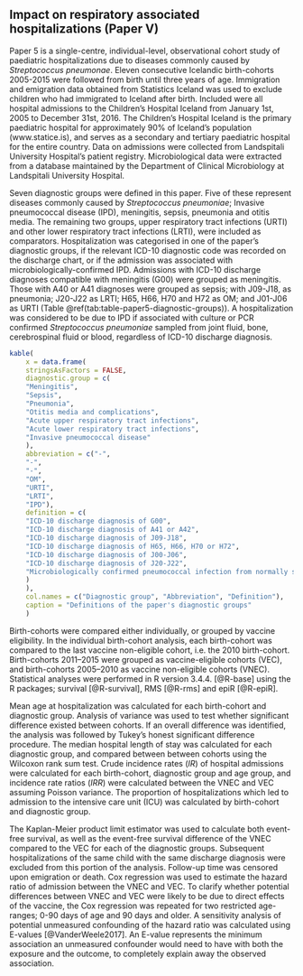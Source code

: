 ## Impact on respiratory associated hospitalizations (Paper V){#paper5}

Paper 5 is a single-centre, individual-level, observational cohort study of paediatric hospitalizations due to diseases commonly caused by *Streptococcus pneumonae*. 
Eleven consecutive Icelandic birth-cohorts 2005-2015 were followed from birth until three years of age.
Immigration and emigration data obtained from Statistics Iceland was used to exclude children who had immigrated to Iceland after birth. 
Included were all hospital admissions to the Children’s Hospital Iceland from January 1st, 2005 to December 31st, 2016.
The Children’s Hospital Iceland is the primary paediatric hospital for approximately 90% of Iceland's population (www.statice.is), and serves as a secondary and tertiary paediatric hospital for the entire country.
Data on admissions were collected from Landspitali University Hospital's patient registry.
Microbiological data were extracted from a database maintained by the Department of Clinical Microbiology at Landspitali University Hospital.

Seven diagnostic groups were defined in this paper.
Five of these represent diseases commonly caused by *Streptococcus pneumoniae*; Invasive pneumococcal disease (IPD), meningitis, sepsis, pneumonia and otitis media. 
The remaining two groups, upper respiratory tract infections (URTI) and other lower respiratory tract infections (LRTI), were included as comparators. 
Hospitalization was categorised in one of the paper’s diagnostic groups, if the relevant ICD-10 diagnostic code was recorded on the discharge chart, or if the admission was associated with microbiologically-confirmed IPD.
Admissions with ICD-10 discharge diagnoses compatible with meningitis (G00) were grouped as meningitis.
Those with A40 or A41 diagnoses were grouped as sepsis; with J09-J18, as pneumonia; J20-J22 as LRTI; H65, H66, H70 and H72 as OM; and J01-J06 as URTI (Table \@ref(tab:table-paper5-diagnostic-groups)).
A hospitalization was considered to be due to IPD if associated with culture or PCR confirmed *Streptococcus pneumoniae* sampled from joint fluid, bone, cerebrospinal fluid or blood, regardless of ICD-10 discharge diagnosis.

```r
kable(
    x = data.frame(
    stringsAsFactors = FALSE,
    diagnostic.group = c(
    "Meningitis",
    "Sepsis",
    "Pneumonia",
    "Otitis media and complications",
    "Acute upper respiratory tract infections",
    "Acute lower respiratory tract infections",
    "Invasive pneumococcal disease"
    ),
    abbreviation = c("-",
    "-",
    "-",
    "OM",
    "URTI",
    "LRTI",
    "IPD"),
    definition = c(
    "ICD-10 discharge diagnosis of G00",
    "ICD-10 discharge diagnosis of A41 or A42",
    "ICD-10 discharge diagnosis of J09-J18",
    "ICD-10 discharge diagnosis of H65, H66, H70 or H72",
    "ICD-10 discharge diagnosis of J00-J06",
    "ICD-10 discharge diagnosis of J20-J22",
    "Microbiologically confirmed pneumococcal infection from normally sterile site, regardless of ICD-10 diagnosis"
    )
    ),
    col.names = c("Diagnostic group", "Abbreviation", "Definition"),
    caption = "Definitions of the paper's diagnostic groups"
    )
```

Birth-cohorts were compared either individually, or grouped by vaccine eligibility. 
In the individual birth-cohort analysis, each birth-cohort was compared to the last vaccine non-eligible cohort, i.e. the 2010 birth-cohort. 
Birth-cohorts 2011–2015 were grouped as vaccine-eligible cohorts (VEC), and birth-cohorts 2005–2010 as vaccine non-eligible cohorts (VNEC).
Statistical analyses were performed in R version 3.4.4. [@R-base] using the R packages; survival [@R-survival], RMS [@R-rms] and epiR [@R-epiR].

Mean age at hospitalization was calculated for each birth-cohort and diagnostic group.
Analysis of variance was used to test whether significant difference existed between cohorts.
If an overall difference was identified, the analysis was followed by Tukey's honest significant difference procedure.
The median hospital length of stay was calculated for each diagnostic group, and compared between between cohorts using the Wilcoxon rank sum test.
Crude incidence rates ($IR$) of hospital admissions were calculated for each birth-cohort, diagnostic group and age group, and incidence rate ratios ($IRR$) were calculated between the VNEC and VEC assuming Poisson variance.
The proportion of hospitalizations which led to admission to the intensive care unit (ICU) was calculated by birth-cohort and diagnostic group. 

The Kaplan-Meier product limit estimator was used to calculate both event-free survival, as well as the event-free survival difference of the VNEC compared to the VEC for each of the diagnostic groups.
Subsequent hospitalizations of the same child with the same discharge diagnosis were excluded from this portion of the analysis.
Follow-up time was censored upon emigration or death.
Cox regression was used to estimate the hazard ratio of admission between the VNEC and VEC.
To clarify whether potential differences between VNEC and VEC were likely to be due to direct effects of the vaccine, the Cox regression was repeated for two restricted age-ranges; 0-90 days of age and 90 days and older.
A sensitivity analysis of potential unmeasured confounding of the hazard ratio was calculated using E-values [@VanderWeele2017].
An E-value represents the minimum association an unmeasured confounder would need to have with both the exposure and the outcome, to completely explain away the observed association.